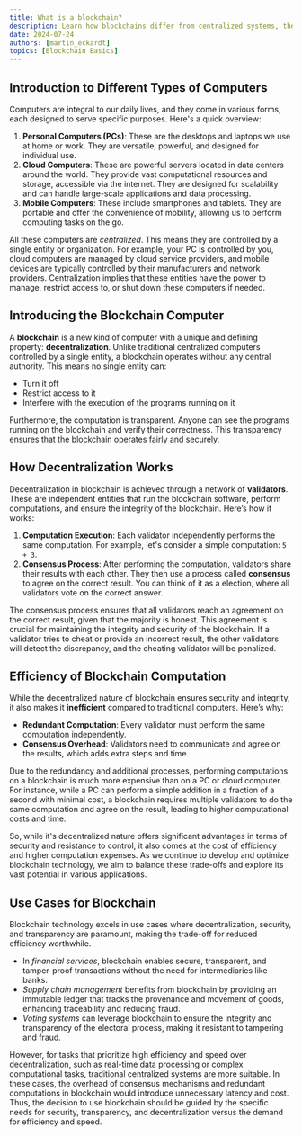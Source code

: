 ```yaml
---
title: What is a blockchain?
description: Learn how blockchains differ from centralized systems, their trade-offs, and the best use cases for their secure, transparent architecture.
date: 2024-07-24
authors: [martin_eckardt]
topics: [Blockchain Basics]
---
```


## Introduction to Different Types of Computers
Computers are integral to our daily lives, and they come in various forms, each designed to serve specific purposes. Here's a quick overview:

1. **Personal Computers (PCs)**: These are the desktops and laptops we use at home or work. They are versatile, powerful, and designed for individual use.
2. **Cloud Computers**: These are powerful servers located in data centers around the world. They provide vast computational resources and storage, accessible via the internet. They are designed for scalability and can handle large-scale applications and data processing.
3. **Mobile Computers**: These include smartphones and tablets. They are portable and offer the convenience of mobility, allowing us to perform computing tasks on the go.

All these computers are *centralized*. This means they are controlled by a single entity or organization. For example, your PC is controlled by you, cloud computers are managed by cloud service providers, and mobile devices are typically controlled by their manufacturers and network providers. Centralization implies that these entities have the power to manage, restrict access to, or shut down these computers if needed.

## Introducing the Blockchain Computer
A **blockchain** is a new kind of computer with a unique and defining property: **decentralization**. Unlike traditional centralized computers controlled by a single entity, a blockchain operates without any central authority. This means no single entity can:

- Turn it off
- Restrict access to it
- Interfere with the execution of the programs running on it

Furthermore, the computation is transparent. Anyone can see the programs running on the blockchain and verify their correctness. This transparency ensures that the blockchain operates fairly and securely.

## How Decentralization Works
Decentralization in blockchain is achieved through a network of **validators**. These are independent entities that run the blockchain software, perform computations, and ensure the integrity of the blockchain. Here’s how it works:

1. **Computation Execution**: Each validator independently performs the same computation. For example, let's consider a simple computation: `5 + 3`.
2. **Consensus Process**: After performing the computation, validators share their results with each other. They then use a process called **consensus** to agree on the correct result. You can think of it as a election, where all validators vote on the correct answer.

The consensus process ensures that all validators reach an agreement on the correct result, given that the majority is honest. This agreement is crucial for maintaining the integrity and security of the blockchain. If a validator tries to cheat or provide an incorrect result, the other validators will detect the discrepancy, and the cheating validator will be penalized.

## Efficiency of Blockchain Computation
While the decentralized nature of blockchain ensures security and integrity, it also makes it **inefficient** compared to traditional computers. Here’s why:

- **Redundant Computation**: Every validator must perform the same computation independently.
- **Consensus Overhead**: Validators need to communicate and agree on the results, which adds extra steps and time.

Due to the redundancy and additional processes, performing computations on a blockchain is much more expensive than on a PC or cloud computer. For instance, while a PC can perform a simple addition in a fraction of a second with minimal cost, a blockchain requires multiple validators to do the same computation and agree on the result, leading to higher computational costs and time.

So, while it's decentralized nature offers significant advantages in terms of security and resistance to control, it also comes at the cost of efficiency and higher computation expenses. As we continue to develop and optimize blockchain technology, we aim to balance these trade-offs and explore its vast potential in various applications.

## Use Cases for Blockchain

Blockchain technology excels in use cases where decentralization, security, and transparency are paramount, making the trade-off for reduced efficiency worthwhile. 

-  In *financial services*, blockchain enables secure, transparent, and tamper-proof transactions without the need for intermediaries like banks. 
- *Supply chain management* benefits from blockchain by providing an immutable ledger that tracks the provenance and movement of goods, enhancing traceability and reducing fraud. 
- *Voting systems* can leverage blockchain to ensure the integrity and transparency of the electoral process, making it resistant to tampering and fraud. 

However, for tasks that prioritize high efficiency and speed over decentralization, such as real-time data processing or complex computational tasks, traditional centralized systems are more suitable. In these cases, the overhead of consensus mechanisms and redundant computations in blockchain would introduce unnecessary latency and cost. Thus, the decision to use blockchain should be guided by the specific needs for security, transparency, and decentralization versus the demand for efficiency and speed.